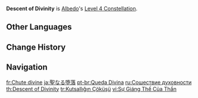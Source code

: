 {{Constellation Infobox
|image       = Constellation Descent of Divinity.png
|description = Active party members within the Solar Isotoma field have their [[Plunging Attack]] DMG increased by 30%.
|level       = 4
|character   = Albedo
|utility1    = Plunging Attack DMG Increase
|utility2    = Party Plunging Attack DMG Increase
|utility3    = DMG Bonus
}}
'''Descent of Divinity''' is [[Albedo]]'s [[Level 4 Constellation]].

==Other Languages==
{{Other Languages
|en      = Descent of Divinity
|zhs     = 神性之陨
|zhs_rm  = Shénxìng zhī Yǔn
|zht     = 神性之隕
|zht_rm  = Shénxìng zhī Yǔn
|zh_tl   = Descent of Divinity
|ja      = 聖なる堕落
|ja_rm   = Seinaru Daraku
|ja_tl   = Holy Corruption
|ko      = 신성의 추락
|ko_rm   = Shinseong-ui Churak
|ko_tl   = Fall of Divinity
|es      = Caída divina
|es_tl   = Divine Fall
|fr      = Chute divine
|fr_tl   = Divine Fall
|ru      = Сошествие духовности
|ru_tl   = Descent of Spirituality
|th      = Descent of Divinity
|vi      = Sự Giáng Thế Của Thần
|vi_tl   = Divine Descension
|de      = Gefallene Gottheit
|de_tl   = Fallen Deity
|id      = Descent of Divinity
|pt      = Queda Divina
|pt_tl   = Divine Fall
|tr      = Kutsallığın Çöküşü
|tr_tl   = 
|it      = Discesa divina
|it_tl   = Divine Descent
}}

==Change History==
{{Change History|1.2}}

==Navigation==
{{Talent Navbox|Albedo}}

[[fr:Chute divine]]
[[ja:聖なる堕落]]
[[pt-br:Queda Divina]]
[[ru:Сошествие духовности]]
[[th:Descent of Divinity]]
[[tr:Kutsallığın Çöküşü]]
[[vi:Sự Giáng Thế Của Thần]]